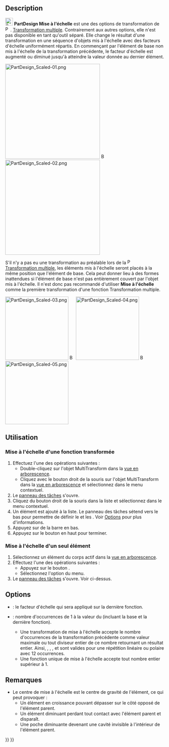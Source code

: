 <languages/>

{{Docnav/fr
|[[PartDesign_MultiTransform/fr|Transformation multiple]]
|[[PartDesign_Sprocket/fr|Pignon]]
|[[PartDesign_Workbench/fr|Atelier PartDesign]]
|IconL=PartDesign_MultiTransform.svg
|IconR=PartDesign_Sprocket.svg
|IconC=Workbench_PartDesign.svg
}}

{{GuiCommand/fr
|Name=PartDesign_Scaled
|Name/fr=PartDesign Mise à l'échelle
|MenuLocation=Aucune (option dans PartDesign → Appliquer une transformation → Transformation multiple)
|Workbenches=[[PartDesign_Workbench/fr|PartDesign]]
|SeeAlso=[[PartDesign_MultiTransform/fr|PartDesign Transformation multiple]]
}}

==Description==

[[Image:PartDesign_Scaled.svg|24px]] '''PartDesign Mise à l'échelle''' est une des options de transformation de [[Image:PartDesign_MultiTransform.svg|16px]]. [[PartDesign_MultiTransform/fr|Transformation multiple]]. Contrairement aux autres options, elle n'est pas disponible en tant qu'outil séparé. Elle change le résultat d'une transformation en une séquence d'objets mis à l'échelle avec des facteurs d'échelle uniformément répartis. En commençant par l'élément de base non mis à l'échelle de la transformation précédente, le facteur d'échelle est augmenté ou diminué jusqu'à atteindre la valeur donnée au dernier élément.

[[Image:PartDesign_Scaled-01.png|300px]] [[Image:Button_right.svg|16px|link=]] [[Image:PartDesign_Scaled-02.png|300px]]
{{Caption|Une répétition linéaire et une répétition polaire → Mise à l'échelle de la répétition linéaire avec 3 occurrences et de la répétition polaire avec 12 occurrences}}

S'il n'y a pas eu une transformation au préalable lors de la [[Image:PartDesign_MultiTransform.svg|16px]] [[PartDesign_MultiTransform/fr|Transformation multiple]], les éléments mis à l'échelle seront placés à la même position que l'élément de base. Cela peut donner lieu à des formes inattendues si l'élément de base n'est pas entièrement couvert par l'objet mis à l'échelle. Il n'est donc pas recommandé d'utiliser '''Mise à l'échelle''' comme la première transformation d'une fonction Transformation multiple.

[[Image:PartDesign_Scaled-03.png|200px]] [[Image:Button_right.svg|16px|link=]] 
[[Image:PartDesign_Scaled-04.png|200px]] [[Image:Button_right.svg|16px|link=]] 
[[Image:PartDesign_Scaled-05.png|200px]]
{{Caption|Un élément de base avec un trou → Objet mis à l'échelle avec 2 occurrences → Objet mis à l'échelle avec 4 occurrences}}

<span id="Usage"></span>
==Utilisation==

<span id="Scaling_a_transformed_feature"></span>
===Mise à l'échelle d'une fonction transformée===

# Effectuez l'une des opérations suivantes :
#* Double-cliquez sur l'objet MultiTransform dans la [[Tree_view/fr|vue en arborescence]].
#* Cliquez avec le bouton droit de la souris sur l'objet MultiTransform dans la [[Tree_view/fr|vue en arborescence]] et sélectionnez {{MenuCommand|Modifier la transformation multiple}} dans le menu contextuel.
# Le [[Task_panel/fr|panneau des tâches]] {{MenuCommand|Paramètres de la transformation multiple}} s'ouvre.
# Cliquez du bouton droit de la souris dans la liste {{MenuCommand|Transformations}} et sélectionnez {{MenuCommand|Ajouter une transformation de mise à l'échelle}} dans le menu contextuel.
# Un élément {{MenuCommand|Mise à l'échelle}} est ajouté à la liste. Le panneau des tâches sétend vers le bas pour permettre de définir le {{MenuCommand|Facteur}} et les {{MenuCommand|Occurrences}}. Voir [[#Options|Options]] pour plus d'informations.
# Appuyez sur {{Button|OK}} de la barre en bas.
# Appuyez sur le bouton {{Button|OK}} en haut pour terminer.

<span id="Scaling_a_single_feature"></span>
===Mise à l'échelle d'un seul élément===

# Sélectionnez un élément du corps actif dans la [[Tree_view/fr|vue en arborescence]].
# Effectuez l'une des opérations suivantes :
#* Appuyez sur le bouton {{Button|[[Image:PartDesign_MultiTransform.svg|16px]] [[PartDesign_MultiTransform/fr|Transformation multiple]]}}.
#* Sélectionnez l'option {{MenuCommand|PartDesign → Appliquer une transformation → [[Image:PartDesign_MultiTransform.svg|16px]] Transformation multiple}} du menu.
# Le [[Task_panel/fr|panneau des tâches]] {{MenuCommand|Paramètres de la transformation multiple}} s'ouvre. Voir ci-dessus.

==Options==

* {{MenuCommand|Facteur}} : le facteur d'échelle qui sera appliqué sur la dernière fonction.
* {{MenuCommand|Occurrences}} : nombre d'occurrences de 1 à la valeur du {{MenuCommand|Facteur}} (incluant la base et la dernière fonction).
** Une transformation de mise à l'échelle accepte le nombre d'occurrences de la transformation précédente comme valeur maximale ou tout diviseur entier de ce nombre retournant un résultat entier. Ainsi, {{Value|12}}, {{Value|6}}, {{Value|4}}, {{Value|3}} et {{Value|2}} sont valides pour une répétition linéaire ou polaire avec 12 occurrences.
** Une fonction unique de mise à l'échelle accepte tout nombre entier supérieur à 1.

<span id="Notes"></span>
==Remarques==

* Le centre de mise à l'échelle est le centre de gravité de l'élément, ce qui peut provoquer :
** Un élément en croissance pouvant dépasser sur le côté opposé de l'élément parent.
** Un élément diminuant perdant tout contact avec l'élément parent et disparaît.
** Une poche diminuante devenant une cavité invisible à l'intérieur de l'élément parent.


{{Docnav/fr
|[[PartDesign_MultiTransform/fr|Transformation multiple]]
|[[PartDesign_Sprocket/fr|Pignon]]
|[[PartDesign_Workbench/fr|Atelier PartDesign]]
|IconL=PartDesign_MultiTransform.svg
|IconR=PartDesign_Sprocket.svg
|IconC=Workbench_PartDesign.svg
}}

{{PartDesign Tools navi{{#translation:}}}}
{{Userdocnavi{{#translation:}}}}